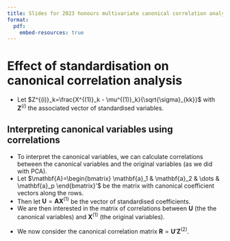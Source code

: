 ```yaml
---
title: Slides for 2023 honours multivariate canonical correlation analysis lecture
format:
  pdf:
    embed-resources: true
---
```


# Effect of standardisation on canonical correlation analysis

- Let $Z^{(i)}_k=\frac{X^{(1)}_k - \mu^{(1)}_k}{\sqrt{\sigma}_{kk}}$ with $\mathbf{Z}^{(i)}$ the associated vector of standardised variables.

## Interpreting canonical variables using correlations

- To interpret the canonical variables, we can calculate correlations between the canonical variables and the original variables (as we did with PCA).
- Let $\mathbf{A}=\begin{bmatrix} \mathbf{a}_1 & \mathbf{a}_2 & \dots & \mathbf{a}_p \end{bmatrix}'$ be the matrix with canonical coefficient vectors along the rows.
- Then let $\mathbf{U}=\mathbf{A}\mathbf{X}^{(1)}$ be the vector of standardised coefficients.
- We are then interested in the matrix of correlations between $\mathbf{U}$ (the the canonical variables) and $\mathbf{X}^{(1)}$ (the original variables).

\begin{align*}
\mathbf{\rho}_{\mathbf{U},\mathbf{X}^{(1)}}
&=
\mathrm{Cor}[ \mathbf{U}, \mathbf{X}^{(1)} ], \\
&=
\mathrm{Cov}[\mathbf{A}\mathbf{U}, \mathbf{V}^{-\frac{1}{2}}\mathbf{X}] \; \mathrm{for} \; \mathbf{V} = diag(\sigma_1^2, \sigma_2^2, \dots, \sigma_p^2) \\
\end{align*}


- We now consider the canonical correlation matrix $\mathbf{R}=\mathbf{U}'\mathbf{Z}^{(2)}$.
